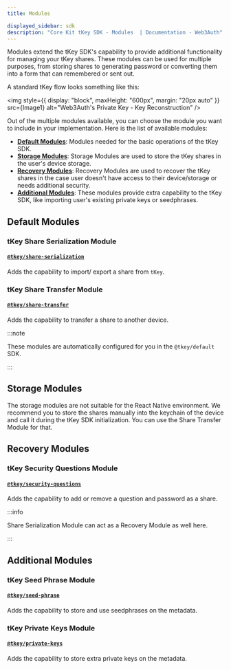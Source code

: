 ```yaml
---
title: Modules

displayed_sidebar: sdk
description: "Core Kit tKey SDK - Modules  | Documentation - Web3Auth"
---
```



Modules extend the tKey SDK's capability to provide additional functionality for managing your tKey shares. These modules can be used for multiple
purposes, from storing shares to generating password or converting them into a form that can remembered or sent out.

A standard tKey flow looks something like this:

<img style={{ display: "block", maxHeight: "600px", margin: "20px auto" }} src={Image1} alt="Web3Auth's Private Key - Key Reconstruction" />

Out of the multiple modules available, you can choose the module you want to include in your implementation. Here is the list of available modules:

- [**Default Modules**](#default-modules): Modules needed for the basic operations of the tKey SDK.
- [**Storage Modules**](#storage-modules): Storage Modules are used to store the tKey shares in the user's device storage.
- [**Recovery Modules**](#recovery-modules): Recovery Modules are used to recover the tKey shares in the case user doesn't have access to their
  device/storage or needs additional security.
- [**Additional Modules**](#additional-modules): These modules provide extra capability to the tKey SDK, like importing user's existing private keys
  or seedphrases.

## Default Modules

### tKey Share Serialization Module

#### [`@tkey/share-serialization`](/sdk/core-kit/tkey/modules/share-serialization)

Adds the capability to import/ export a share from `tKey`.

### tKey Share Transfer Module

#### [`@tkey/share-transfer`](/sdk/core-kit/tkey/modules/share-transfer)

Adds the capability to transfer a share to another device.

:::note

These modules are automatically configured for you in the `@tkey/default` SDK.

:::

## Storage Modules

The storage modules are not suitable for the React Native environment. We recommend you to store the shares manually into the keychain of the device
and call it during the tKey SDK initialization. You can use the Share Transfer Module for that.

## Recovery Modules

### tKey Security Questions Module

#### [`@tkey/security-questions`](/sdk/core-kit/tkey/modules/security-questions)

Adds the capability to add or remove a question and password as a share.

:::info

Share Serialization Module can act as a Recovery Module as well here.

:::

## Additional Modules

### tKey Seed Phrase Module

#### [`@tkey/seed-phrase`](/sdk/core-kit/tkey/modules/seed-phrase)

Adds the capability to store and use seedphrases on the metadata.

### tKey Private Keys Module

#### [`@tkey/private-keys`](/sdk/core-kit/tkey/modules/private-keys)

Adds the capability to store extra private keys on the metadata.
